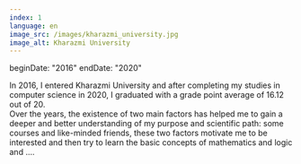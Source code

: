 ```yaml
---
index: 1
language: en
image_src: /images/kharazmi_university.jpg
image_alt: Kharazmi University
---
```


beginDate: "2016"
endDate: "2020"

In 2016, I entered Kharazmi University and after completing my studies in computer science in 2020, I graduated with a grade point average of 16.12 out of 20. <br />
Over the years, the existence of two main factors has helped me to gain a deeper and better understanding of my purpose and scientific path: some courses and like-minded friends, these two factors motivate me to be interested and then try to learn the basic concepts of mathematics and logic and ....
